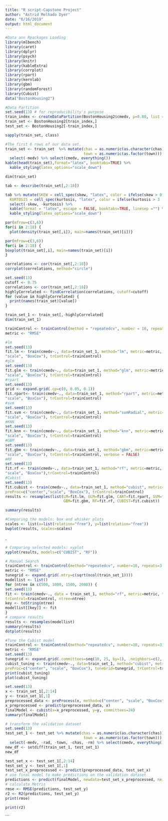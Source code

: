 ---
title: "R script-Capstone Project"
author: "Astrid Melhado Dyer"
date: "6/16/2019"
output: html_document
---


```{r echo=TRUE, eval=TRUE, message=FALSE, warning=FALSE, comment=NA}
#Data ann Rpackages Loading
library(mlbench)
library(caret)
library(dplyr)
library(psych)
library(knitr)
library(kableExtra)
library(corrplot)
library(rpart)
library(kernlab)
library(gbm)
library(randomForest)
library(Cubist)
data("BostonHousing2")
```


```{r echo= TRUE, eval=TRUE, message=FALSE, warning=FALSE, comment=NA}
#Data Partition
set.seed(13) # for reproducibility's purpose
train_index <- createDataPartition(BostonHousing2$cmedv, p=0.80, list = FALSE)
train_set <- BostonHousing2[train_index,]
test_set <- BostonHousing2[-train_index,]
```

```{r echo=TRUE, eval=TRUE, message=FALSE, warning=FALSE, comment=NA}
sapply(train_set, class)
```

```{r echo=TRUE, eval=TRUE, message=FALSE, warning=FALSE, comment=NA}
#The first 6 rows of our data set.
train_set <- train_set  %>% mutate(chas = as.numeric(as.character(chas)),
                                   town = as.numeric(as.factor(town))) %>%
  select(-medv) %>% select(cmedv, everything())
kable(head(train_set),format="latex", booktabs=TRUE) %>% 
  kable_styling(latex_options="scale_down")
```


```{r echo=TRUE, eval=TRUE, message=FALSE, warning=FALSE, comment=NA}
dim(train_set)
```


```{r echo=TRUE, eval=TRUE, message=FALSE, warning=FALSE, comment=NA}
tab <- describe(train_set[,2:18])

tab %>% mutate(SKEW = cell_spec(skew, "latex", color = ifelse(skew > 0.5 | skew < -0.5, "red", "black")),
  KURTOSIS = cell_spec(kurtosis, "latex", color = ifelse(kurtosis > 3 | kurtosis < -3, "blue", "black"))) %>%
  select(-skew, -kurtosis) %>%
  kable(format = "latex", escape = FALSE, booktabs=TRUE, linesep ="") %>%
  kable_styling(latex_options="scale_down") 
```


```{r echo=TRUE, eval=TRUE, message=FALSE, warning=FALSE, comment=NA, fig.height= 8, fig.width= 8}
par(mfrow=c(3,6))
for(i in 2:18) {
  plot(density(train_set[,i]), main=names(train_set)[i])}
```


```{r echo=TRUE, eval=TRUE, message=FALSE, warning=FALSE, comment=NA, fig.height= 8, fig.width= 8}
par(mfrow=c(3,6))
for(i in 2:18) {
boxplot(train_set[,i], main=names(train_set)[i])
}

```


```{r echo=TRUE, eval=TRUE, message=FALSE, warning=FALSE, comment=NA, fig.align='left'}
correlations <- cor(train_set[,2:18])
corrplot(correlations, method="circle")
```


```{r echo= TRUE, eval=TRUE, message=FALSE, warning=FALSE, comment=NA}
set.seed(13)
cutoff <- 0.75
correlations <- cor(train_set[,2:18])
highlyCorrelated <- findCorrelation(correlations, cutoff=cutoff)
for (value in highlyCorrelated) {
  print(names(train_set)[value])
}
```


```{r echo=TRUE, eval=TRUE, message=FALSE, warning=FALSE, comment=NA}
train_set_1 <- train_set[,-highlyCorrelated]
dim(train_set_1)

```


```{r echo=TRUE, eval=TRUE, message=FALSE, warning=FALSE, comment=NA}
trainControl <- trainControl(method = "repeatedcv", number = 10, repeats = 3)#Standard approach
metric <- "RMSE"
```



```{r echo=TRUE, eval=TRUE, message=FALSE, warning=FALSE, comment=NA}

#lm
set.seed(13)
fit.lm <- train(cmedv~., data=train_set_1, method="lm", metric=metric, preProc=c("center",
"scale", "BoxCox"), trControl=trainControl)
#glm
set.seed(13)
fit.glm <- train(cmedv~., data=train_set_1, method="glm", metric=metric, preProc=c("center",
"scale", "BoxCox"), trControl=trainControl)
#rpart
set.seed(13)
grid <- expand.grid(.cp=c(0, 0.05, 0.1))
fit.rpart<- train(cmedv~., data=train_set_1, method="rpart", metric=metric, tuneGrid = grid, preProc=c("center",
"scale", "BoxCox"), trControl=trainControl)
#svm
set.seed(13)
fit.svm <- train(cmedv~., data=train_set_1, method="svmRadial", metric=metric, preProc=c("center",
"scale", "BoxCox"), trControl=trainControl)
#KNN
set.seed(13)
fit.knn <- train(cmedv~., data=train_set_1, method="knn", metric=metric, preProc=c("center",
"scale", "BoxCox"), trControl=trainControl)
#GBM
set.seed(13)
fit.gbm <- train(cmedv~., data=train_set_1, method="gbm", metric=metric, preProc=c("center",
"scale", "BoxCox"), trControl=trainControl, verbose = FALSE)
#RF
set.seed(13)
fit.rf <- train(cmedv~., data=train_set_1, method="rf", metric=metric, preProc=c("center",
"scale", "BoxCox"),trControl=trainControl)
#Cubist
set.seed(13)
fit.cubist <- train(cmedv~., data=train_set_1, method="cubist", metric=metric,
preProc=c("center","scale", "BoxCox"), trControl=trainControl)
results <- resamples(list(LM=fit.lm, GLM=fit.glm, CART=fit.rpart, SVM=fit.svm, KNN = fit.knn,
                          GBM=fit.gbm, RF=fit.rf, CUBIST=fit.cubist))
```


```{r echo=TRUE, eval=TRUE, message=FALSE, warning=FALSE, comment=NA}
summary(results)
```



```{r echo= TRUE, eval=TRUE, message=FALSE, warning=FALSE, comment=NA}
#Comparing the models: box and whisker plots
scales <- list(x=list(relation="free"), y=list(relation="free"))
bwplot(results, scales=scales)
```

.  

```{r echo=TRUE, eval=TRUE, message=FALSE, warning=FALSE, comment=NA}
# Comparing selected models: xyplot
xyplot(results, models=c("CUBIST", "RF"))

```


```{r echo=TRUE, eval=TRUE, message=FALSE, warning=FALSE, comment=NA }
# Manual Search
trainControl <- trainControl(method="repeatedcv", number=10, repeats=3, search="grid")
metric <- "RMSE"
tunegrid <- expand.grid(.mtry=c(sqrt(ncol(train_set_1))))
modellist <- list()
for (ntree in c(500, 1000, 1500, 2000)) {
set.seed(13)
fit <- train(cmedv~., data = train_set_1, method="rf", metric=metric, tuneGrid=tunegrid,
trControl=trainControl, ntree=ntree)
key <- toString(ntree)
modellist[[key]] <- fit
}
# compare results
results <- resamples(modellist)
summary(results)
dotplot(results)
```


```{r echo=TRUE, eval=TRUE, message=FALSE, warning=FALSE, comment=NA}
#Tune the Cubist model
trainControl <- trainControl(method="repeatedcv", number=10, repeats=3)
metric <- "RMSE"
set.seed(13)
tunegrid <- expand.grid(.committees=seq(10, 25, by=1), .neighbors=c(2, 3, 5, 8))
cubist_tuning <- train(cmedv~., data=train_set_1, method="cubist", metric=metric,
preProc=c("center", "scale", "BoxCox"), tuneGrid=tunegrid, trControl=trainControl)
print(cubist_tuning)
plot(cubist_tuning)

```


```{r echo=TRUE, eval=TRUE, message=FALSE, warning=FALSE, comment=NA}
set.seed(13)
x <- train_set_1[,2:14]
y <- train_set_1[,1]
preprocessed_data <- preProcess(x, method=c("center", "scale", "BoxCox"))
x_preprocessed <- predict(preprocessed_data, x)
finalModel <- cubist(x=x_preprocessed, y=y, committees=24)
summary(finalModel)
```


```{r echo=TRUE, eval=TRUE, message=FALSE, warning=FALSE, comment=NA}
# transform the validation dataset
set.seed(13)
test_set_1 <- test_set %>% mutate(chas = as.numeric(as.character(chas)),
                                   town = as.numeric(as.factor(town))) %>%
  select(-medv, -rad, -town, -chas, -rm) %>% select(cmedv, everything())
new_df <- setdiff(train_set_1, test_set_1)
new_df
```


```{r echo=TRUE, eval= TRUE, message=FALSE, warning=FALSE, comment=NA}
test_set_x <- test_set_1[,2:14]
test_set_y <- test_set_1[,1]
test_set_x_preprocessed <- predict(preprocessed_data, test_set_x)
# use final model to make predictions on the validation dataset
predictions <- predict(finalModel, newdata=test_set_x_preprocessed, neighbors=2)
# calculate Metris
rmse <- RMSE(predictions, test_set_y)
r2 <- R2(predictions, test_set_y)
print(rmse)
```

```{r echo=TRUE, eval= TRUE, message=FALSE, warning=FALSE, comment=NA}
print(r2)
```
```
